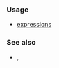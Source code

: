{{cpp/keyword/title|{{tt|throw}}}}
{{cpp/keyword/navbar}}

===Usage===
* [[cpp/language/throw#throw expressions|{{tt|throw}} expressions]]
{{rev begin}}
{{rev|until=c++17|
* [[cpp/language/except spec|dynamic exception specifications]]
}}
{{rev|since=c++17|until=c++20|
* [[cpp/language/noexcept spec|noexcept specifications]]
}}
{{rev end}}

===See also===
* {{rlpt|catch}}, {{rlpt|try}}

{{langlinks|de|es|fr|it|ja|pt|ru|zh}}
